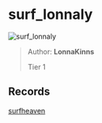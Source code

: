 
# surf_lonnaly

![surf_lonnaly](https://raw.githubusercontent.com/Sayt123/SurfMapPics/Maps-and-bonuses/csgo/surf_lonnaly.jpg)

> Author: **LonnaKinns**
>
> Tier 1

## Records

[surfheaven](https://surfheaven.eu/map/surf_lonnaly)
